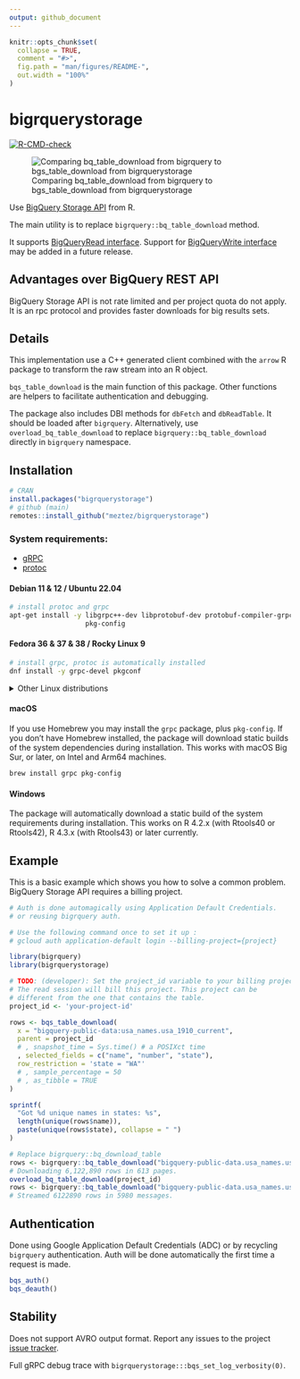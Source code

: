 ```yaml
---
output: github_document
---
```


<!-- README.md is generated from README.Rmd. Please edit that file -->

```r
knitr::opts_chunk$set(
  collapse = TRUE,
  comment = "#>",
  fig.path = "man/figures/README-",
  out.width = "100%"
)
```

# bigrquerystorage

<!-- badges: start -->
[![R-CMD-check](https://github.com/meztez/bigrquerystorage/actions/workflows/R-CMD-check.yaml/badge.svg)](https://github.com/meztez/bigrquerystorage/actions/workflows/R-CMD-check.yaml)
<!-- badges: end -->

![Comparing bq_table_download from bigrquery to bgs_table_download from bigrquerystorage](./docs/bigrquerystorage.gif)

Use [BigQuery Storage API](https://cloud.google.com/bigquery/docs/reference/storage/rpc/google.cloud.bigquery.storage.v1) from R.  

The main utility is to replace `bigrquery::bq_table_download` method.  

It supports [BigQueryRead interface](https://cloud.google.com/bigquery/docs/reference/storage/rpc/google.cloud.bigquery.storage.v1#bigqueryread).
Support for [BigQueryWrite interface](https://cloud.google.com/bigquery/docs/reference/storage/rpc/google.cloud.bigquery.storage.v1#bigquerywrite) may be added in a future release.

## Advantages over BigQuery REST API

BigQuery Storage API is not rate limited and per project quota do not apply. It is an rpc protocol
and provides faster downloads for big results sets.

## Details

This implementation use a C++ generated client combined with the `arrow` R package to transform
the raw stream into an R object.

`bqs_table_download` is the main function of this package. Other functions are helpers to
facilitate authentication and debugging.

The package also includes DBI methods for `dbFetch` and `dbReadTable`. It should be loaded after
`bigrquery`. Alternatively, use `overload_bq_table_download` to replace
`bigrquery::bq_table_download` directly in `bigrquery` namespace.

## Installation

``` r
# CRAN
install.packages("bigrquerystorage")
# github (main)
remotes::install_github("meztez/bigrquerystorage")
```

### System requirements:
- [gRPC](https://github.com/grpc/grpc)
- [protoc](https://github.com/protocolbuffers/protobuf)

#### Debian 11 & 12 / Ubuntu 22.04

```sh
# install protoc and grpc
apt-get install -y libgrpc++-dev libprotobuf-dev protobuf-compiler-grpc \
                   pkg-config
```

#### Fedora 36 & 37 & 38 / Rocky Linux 9

```sh
# install grpc, protoc is automatically installed
dnf install -y grpc-devel pkgconf
```

<details><summary>Other Linux distributions</summary>

Please
[let us know](https://github.com/meztez/bigrquerystorage/issues/new/choose)
if these instructions do not work any more.

##### Alpine Linux

```sh
apk add g++ gcc make openssl openssl-dev git cmake bash linux-headers
```

Alpine Linux 3.19 and Edge do not work currently, because the
installation of the arrow package fails.

##### Debian 10

Needs the buster-backports repository.

```sh
echo "deb https://deb.debian.org/debian buster-backports main" >> \
    /etc/apt/sources.list.d/backports.list && \
    apt-get update && \
apt-get install -y 'libgrpc\+\+-dev'/buster-backports \
    protobuf-compiler-grpc/buster-backports \
    libprotobuf-dev/buster-backports \
    protobuf-compiler/buster-backports pkg-config
```
##### OpenSUSE

In OpenSUSE 15.4 and 15.5 the version of the grpc package is tool old,
so installation fails. You can potentially compile a newer version of
grpc from source.

##### Ubuntu 20.04

In Ubuntu 20.04 the version of the grpc package is tool old,
so installation fails. You can potentially compile a newer version of
grpc from source.

##### CentOS 7 & 8 / RHEL 7 & 8

These distros do not have a grpc package. You can potentially compile
grpc from source.

</details>

#### macOS

If you use Homebrew you may install the `grpc` package, plus
`pkg-config`. If you don't have Homebrew installed, the package will
download static builds of the system dependencies during installation.
This works with macOS Big Sur, or later, on Intel and Arm64 machines.

```sh
brew install grpc pkg-config
```

#### Windows

The package will automatically download a static build of the system
requirements during installation. This works on R 4.2.x (with Rtools40
or Rtools42), R 4.3.x (with Rtools43) or later currently.

## Example

This is a basic example which shows you how to solve a common problem. BigQuery Storage API requires
a billing project.

```r

# Auth is done automagically using Application Default Credentials.
# or reusing bigrquery auth.

# Use the following command once to set it up :
# gcloud auth application-default login --billing-project={project}

library(bigrquery)
library(bigrquerystorage)

# TODO: (developer): Set the project_id variable to your billing project.
# The read session will bill this project. This project can be
# different from the one that contains the table.
project_id <- 'your-project-id'

rows <- bqs_table_download(
  x = "bigquery-public-data:usa_names.usa_1910_current",
  parent = project_id
  # , snapshot_time = Sys.time() # a POSIXct time
  , selected_fields = c("name", "number", "state"),
  row_restriction = 'state = "WA"'
  # , sample_percentage = 50
  # , as_tibble = TRUE
)

sprintf(
  "Got %d unique names in states: %s",
  length(unique(rows$name)),
  paste(unique(rows$state), collapse = " ")
)

# Replace bigrquery::bq_download_table
rows <- bigrquery::bq_table_download("bigquery-public-data.usa_names.usa_1910_current")
# Downloading 6,122,890 rows in 613 pages.
overload_bq_table_download(project_id)
rows <- bigrquery::bq_table_download("bigquery-public-data.usa_names.usa_1910_current")
# Streamed 6122890 rows in 5980 messages.
```

## Authentication

Done using Google Application Default Credentials (ADC) or by recycling
`bigrquery` authentication. Auth will be done automatically the first time
a request is made.

```r
bqs_auth()
bqs_deauth()
```

## Stability

Does not support AVRO output format. Report any issues to the project [issue tracker](https://github.com/meztez/bigrquerystorage/issues/new/choose).

Full gRPC debug trace with `bigrquerystorage:::bqs_set_log_verbosity(0)`.

